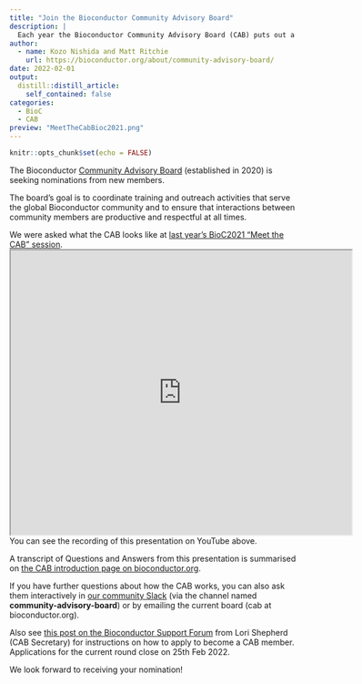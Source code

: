```yaml
---
title: "Join the Bioconductor Community Advisory Board"
description: |
  Each year the Bioconductor Community Advisory Board (CAB) puts out a public call for new board members. This post tells you more about what the CAB does and how you can apply to become a member.
author:
  - name: Kozo Nishida and Matt Ritchie
    url: https://bioconductor.org/about/community-advisory-board/
date: 2022-02-01
output:
  distill::distill_article:
    self_contained: false
categories:
  - BioC
  - CAB
preview: "MeetTheCabBioc2021.png"
---
```



```r
knitr::opts_chunk$set(echo = FALSE)
```

The Bioconductor [Community Advisory Board](https://bioconductor.org/about/community-advisory-board/)
(established in 2020) is seeking nominations from new members.

The board's goal is to coordinate training and outreach activities that serve the global Bioconductor community and to ensure that interactions between community members are productive and respectful at all times.

We were asked what the CAB looks like at
[last year's BioC2021 "Meet the CAB" session](https://www.youtube.com/watch?v=LTT1i_ACpxc).
<iframe src="https://www.youtube.com/embed/LTT1i_ACpxc" width="600" height="500" data-external= "1" > </iframe>
You can see the recording of this presentation on YouTube above.

A transcript of Questions and Answers from this presentation is summarised on 
[the CAB introduction page on bioconductor.org](https://www.bioconductor.org/about/community-advisory-board/#:~:text=EMBL%2C%20Germany.%20website-,Q%26A,-The%20following%20Q).

If you have further questions about how the CAB works, you can also ask them interactively in
[our community Slack](https://bioc-community.herokuapp.com/) (via the channel named **community-advisory-board**) or by emailing the current board (cab at bioconductor.org).

Also see [this post on the Bioconductor Support Forum](https://support.bioconductor.org/p/9141753/)
from Lori Shepherd (CAB Secretary) for instructions on how to apply to become a CAB member. Applications for the current round close on 25th Feb 2022.

We look forward to receiving your nomination!
